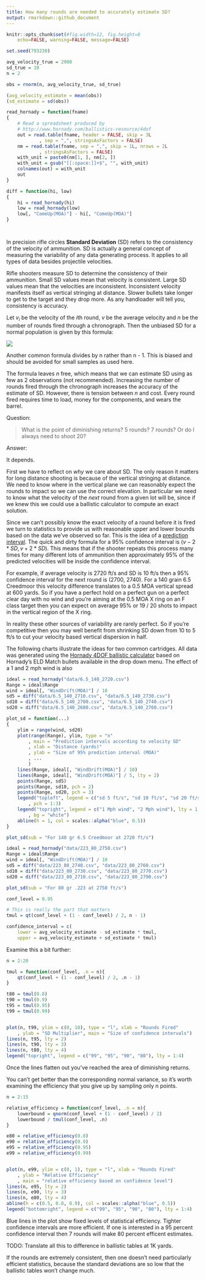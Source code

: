 ```yaml
---
title: How many rounds are needed to accurately estimate SD?
output: rmarkdown::github_document
---
```


```r
knitr::opts_chunk$set(#fig.width=12, fig.height=8
    echo=FALSE, warning=FALSE, message=FALSE)
```


```R

set.seed(793230)

avg_velocity_true = 2900
sd_true = 10
n = 2

obs = rnorm(n, avg_velocity_true, sd_true)

(avg_velocity_estimate = mean(obs))
(sd_estimate = sd(obs))

read_hornady = function(fname)
{
    # Read a spreadsheet produced by
    # http://www.hornady.com/ballistics-resource/4dof
    out = read.table(fname, header = FALSE, skip = 3L
            , sep = ",", stringsAsFactors = FALSE)
    nm = read.table(fname, sep = ",", skip = 1L, nrows = 2L
            , stringsAsFactors = FALSE)
    with_unit = paste0(nm[1, ], nm[2, ])
    with_unit = gsub("[[:space:]]+$", "", with_unit)
    colnames(out) = with_unit
    out
}

diff = function(hi, low)
{
    hi = read_hornady(hi)
    low = read_hornady(low)
    low[, "ComeUp(MOA)"] - hi[, "ComeUp(MOA)"]
}




```

In precision rifle circles __Standard Deviation__ (SD) refers to the
consistency of the velocity of ammunition.  SD is actually a general
concept of measuring the variability of any data generating process.
It applies to all types of data besides projectile velocities.  

Rifle shooters measure SD to determine the consistency of their ammunition.
Small SD values mean that velocity is consistent. Large SD
values mean that the velocities are inconsistent. Inconsistent velocity
manifests itself as vertical stringing at distance. Slower bullets take
longer to get to the target and they drop more. As any handloader will tell
you, consistency is accuracy.

Let $v_i$ be the velocity of the $i$th
round, $v$ be the average velocity and $n$ be the number of rounds
fired through a chronograph. Then the unbiased SD for a normal population
is given by this formula:

![](sigmahat.png)

Another common formula divides by n rather than n - 1.
This is biased and should be avoided for small samples as used here.

The formula leaves $n$ free, which means that we can estimate SD using as
few as 2 observations (not recommended). Increasing the number of rounds
fired through the chronograph increases the accuracy of the estimate of SD.
However, there is tension between $n$ and cost. Every round fired
requires time to load, money for the components, and wears the barrel. 

Question:

> What is the point of diminishing returns? 5 rounds? 7 rounds? Or do I
> always need to shoot 20?

Answer:

It depends. 

First we have to reflect on _why_ we care about SD. The only reason it
matters for long distance shooting is because of the vertical stringing at
distance. We need to know where in the vertical plane we can reasonably
expect the rounds to impact so we can use the correct elevation. In
particular we need to know what the velocity of the _next_ round from a
given lot will be, since if we knew this we could use a ballistic
calculator to compute an exact solution. 

Since we can't possibly know the exact velocity of a round before it is
fired we turn to statistics to provide us with reasonable upper and lower
bounds based on the data we've observed so far. This is the idea of a
[prediction interval](https://robjhyndman.com/hyndsight/intervals/).  The
quick and dirty formula for a 95% confidence interval is $(v - 2*SD, v
+ 2*SD)$.  This means that if the shooter repeats this process many times
  for many different lots of ammunition then approximately 95% of the
  predicted velocities will be inside the confidence interval.

For example, if average velocity is 2720 ft/s and SD is 10 ft/s then a 95%
confidence interval for the next round is (2700, 2740). For a 140 grain 6.5
Creedmoor this velocity difference translates to a 0.5 MOA vertical spread
at 600 yards. So if you have a perfect hold on a perfect gun on a perfect
clear day with no wind and you're aiming at the 0.5 MOA X ring on an F
class target then you can expect on average 95% or 19 / 20 shots to impact
in the vertical region of the X ring.

In reality these other sources of variability are rarely perfect. So if
you're competitive then you may well benefit from shrinking SD down from 10
to 5 ft/s to cut your velocity based vertical dispersion in half.

The following charts illustrate the ideas for two common cartridges. All
data was generated using the [Hornady 4DOF ballistic
calculator](http://www.hornady.com/ballistics-resource/4dof) based on
Hornady's ELD Match bullets available in the drop down menu. The effect of
a 1 and 2 mph wind is also 


```R

ideal = read_hornady("data/6.5_140_2720.csv")
Range = ideal$Range
wind = ideal[, "WindDrift(MOA)"] / 10
sd5 = diff("data/6.5_140_2710.csv", "data/6.5_140_2730.csv")
sd10 = diff("data/6.5_140_2700.csv", "data/6.5_140_2740.csv")
sd20 = diff("data/6.5_140_2680.csv", "data/6.5_140_2760.csv")

plot_sd = function(...)
{
    ylim = range(wind, sd20)
    plot(range(Range), ylim, type = "n"
        , main = "Prediction intervals according to velocity SD"
        , xlab = "Distance (yards)"
        , ylab = "Size of 95% prediction interval (MOA)"
        , ...
        )
    lines(Range, ideal[, "WindDrift(MOA)"] / 10)
    lines(Range, ideal[, "WindDrift(MOA)"] / 5, lty = 2)
    points(Range, sd5)
    points(Range, sd10, pch = 2)
    points(Range, sd20, pch = 3)
    legend("topleft", legend = c("sd 5 ft/s", "sd 10 ft/s", "sd 20 ft/s")
        , pch = 1:3)
    legend("topright", legend = c("1 Mph wind", "2 Mph wind"), lty = 1:2
        , bg = "white")
    abline(h = 1, col = scales::alpha("blue", 0.5))
}

plot_sd(sub = "For 140 gr 6.5 Creedmoor at 2720 ft/s")
```


```R
ideal = read_hornady("data/223_80_2750.csv")
Range = ideal$Range
wind = ideal[, "WindDrift(MOA)"] / 10
sd5 = diff("data/223_80_2740.csv", "data/223_80_2760.csv")
sd10 = diff("data/223_80_2730.csv", "data/223_80_2770.csv")
sd20 = diff("data/223_80_2710.csv", "data/223_80_2790.csv")

plot_sd(sub = "For 80 gr .223 at 2750 ft/s")
```


```R

conf_level = 0.95

# This is really the part that matters
tmul = qt(conf_level + (1 - conf_level) / 2, n - 1)

confidence_interval = c(
    lower = avg_velocity_estimate - sd_estimate * tmul,
    upper = avg_velocity_estimate + sd_estimate * tmul)

```

Examine this a bit further:

```R

n = 2:20

tmul = function(conf_level, .n = n){
    qt(conf_level + (1 - conf_level) / 2, .n - 1)
}

t80 = tmul(0.8)
t90 = tmul(0.9)
t95 = tmul(0.95)
t99 = tmul(0.99)


plot(n, t99, ylim = c(0, 10), type = "l", xlab = "Rounds Fired"
    , ylab = "SD Multiplier", main = "Size of confidence intervals")
lines(n, t95, lty = 2)
lines(n, t90, lty = 3)
lines(n, t80, lty = 4)
legend("topright", legend = c("99", "95", "90", "80"), lty = 1:4)

```

Once the lines flatten out you've reached the area of diminishing returns.

You can't get better than the corresponding normal variance, so it's worth
examining the efficiency that you give up by sampling only n points.


```R

n = 2:15

relative_efficiency = function(conf_level, .n = n){
    lowerbound = qnorm(conf_level + (1 - conf_level) / 2)
    lowerbound / tmul(conf_level, .n)
}

e80 = relative_efficiency(0.8)
e90 = relative_efficiency(0.9)
e95 = relative_efficiency(0.95)
e99 = relative_efficiency(0.99)


plot(n, e99, ylim = c(0, 1), type = "l", xlab = "Rounds Fired"
    , ylab = "Relative Efficiency"
    , main = "relative efficiency based on confidence level")
lines(n, e95, lty = 2)
lines(n, e90, lty = 3)
lines(n, e80, lty = 4)
abline(h = c(0.5, 0.8, 0.9), col = scales::alpha("blue", 0.5))
legend("bottomright", legend = c("99", "95", "90", "80"), lty = 1:4)

```

Blue lines in the plot show fixed levels of statistical efficiency.
Tighter confidence intervals are more efficient. If one is interested in a
95 percent confidence interval then 7 rounds will make 80 percent efficent
estimates. 

TODO: Translate all this to difference in ballistic tables at 1K yards.

If the rounds are extremely consistent, then one doesn't need particularly
efficient statistics, because the standard deviations are so low that the
ballistic tables won't change much.

